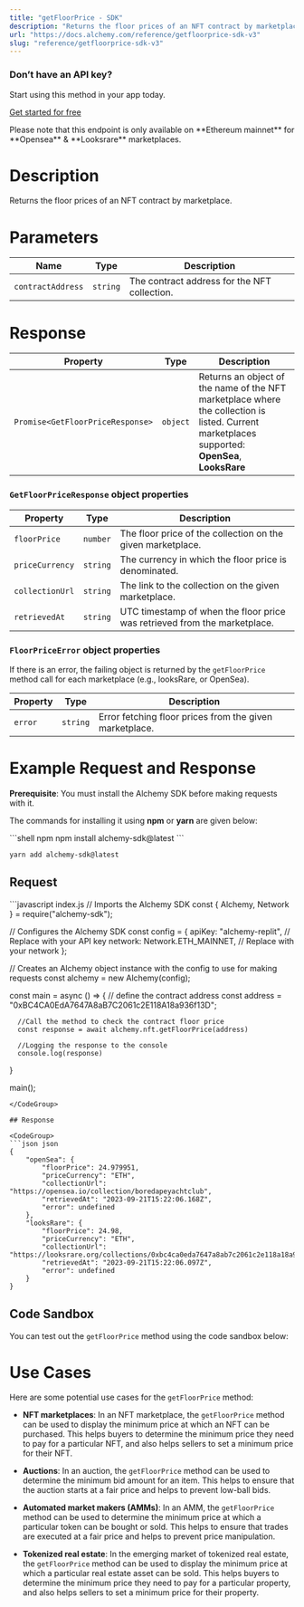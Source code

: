 ```yaml
---
title: "getFloorPrice - SDK"
description: "Returns the floor prices of an NFT contract by marketplace."
url: "https://docs.alchemy.com/reference/getfloorprice-sdk-v3"
slug: "reference/getfloorprice-sdk-v3"
---
```


### Don’t have an API key?

Start using this method in your app today.

[Get started for free](https://dashboard.alchemy.com/signup/?a=estimateGas)

<Info>
  Please note that this endpoint is only available on **Ethereum mainnet** for **Opensea** & **Looksrare** marketplaces.
</Info>

# Description

Returns the floor prices of an NFT contract by marketplace.

# Parameters

| Name              | Type     | Description                                  |
| ----------------- | -------- | -------------------------------------------- |
| `contractAddress` | `string` | The contract address for the NFT collection. |

# Response

| Property                         | Type     | Description                                                                                                                                     |
| -------------------------------- | -------- | ----------------------------------------------------------------------------------------------------------------------------------------------- |
| `Promise<GetFloorPriceResponse>` | `object` | Returns an object of the name of the NFT marketplace where the collection is listed. Current marketplaces supported: **OpenSea**, **LooksRare** |

### `GetFloorPriceResponse` object properties

| Property        | Type     | Description                                                               |
| --------------- | -------- | ------------------------------------------------------------------------- |
| `floorPrice`    | `number` | The floor price of the collection on the given marketplace.               |
| `priceCurrency` | `string` | The currency in which the floor price is denominated.                     |
| `collectionUrl` | `string` | The link to the collection on the given marketplace.                      |
| `retrievedAt`   | `string` | UTC timestamp of when the floor price was retrieved from the marketplace. |

### `FloorPriceError` object properties

If there is an error, the failing object is returned by the `getFloorPrice` method call for each marketplace (e.g., looksRare, or OpenSea).

| Property | Type     | Description                                             |
| -------- | -------- | ------------------------------------------------------- |
| `error`  | `string` | Error fetching floor prices from the given marketplace. |

# Example Request and Response

**Prerequisite**: You must install the Alchemy SDK before making requests with it.

The commands for installing it using **npm** or **yarn** are given below:

<CodeGroup>
  ```shell npm
  npm install alchemy-sdk@latest
  ```

  ```shell yarn
  yarn add alchemy-sdk@latest
  ```
</CodeGroup>

## Request

<CodeGroup>
  ```javascript index.js
  // Imports the Alchemy SDK
  const { Alchemy, Network } = require("alchemy-sdk");

  // Configures the Alchemy SDK
  const config = {
      apiKey: "alchemy-replit", // Replace with your API key
      network: Network.ETH_MAINNET, // Replace with your network
  };

  // Creates an Alchemy object instance with the config to use for making requests
  const alchemy = new Alchemy(config);

  const main = async () => {
      // define the contract address
      const address = "0xBC4CA0EdA7647A8aB7C2061c2E118A18a936f13D";

      //Call the method to check the contract floor price
      const response = await alchemy.nft.getFloorPrice(address)

      //Logging the response to the console
      console.log(response)
  }

  main();
  ```
</CodeGroup>

## Response

<CodeGroup>
  ```json json
  {
      "openSea": {
          "floorPrice": 24.979951,
          "priceCurrency": "ETH",
          "collectionUrl": "https://opensea.io/collection/boredapeyachtclub",
          "retrievedAt": "2023-09-21T15:22:06.168Z",
          "error": undefined
      },
      "looksRare": {
          "floorPrice": 24.98,
          "priceCurrency": "ETH",
          "collectionUrl": "https://looksrare.org/collections/0xbc4ca0eda7647a8ab7c2061c2e118a18a936f13d",
          "retrievedAt": "2023-09-21T15:22:06.097Z",
          "error": undefined
      }
  }
  ```
</CodeGroup>

## Code Sandbox

You can test out the `getFloorPrice` method using the code sandbox below:

# Use Cases

Here are some potential use cases for the `getFloorPrice` method:

* **NFT marketplaces**: In an NFT marketplace, the `getFloorPrice` method can be used to display the minimum price at which an NFT can be purchased. This helps buyers to determine the minimum price they need to pay for a particular NFT, and also helps sellers to set a minimum price for their NFT.

* **Auctions**: In an auction, the `getFloorPrice` method can be used to determine the minimum bid amount for an item. This helps to ensure that the auction starts at a fair price and helps to prevent low-ball bids.

* **Automated market makers (AMMs)**: In an AMM, the `getFloorPrice` method can be used to determine the minimum price at which a particular token can be bought or sold. This helps to ensure that trades are executed at a fair price and helps to prevent price manipulation.

* **Tokenized real estate**: In the emerging market of tokenized real estate, the `getFloorPrice` method can be used to display the minimum price at which a particular real estate asset can be sold. This helps buyers to determine the minimum price they need to pay for a particular property, and also helps sellers to set a minimum price for their property.
